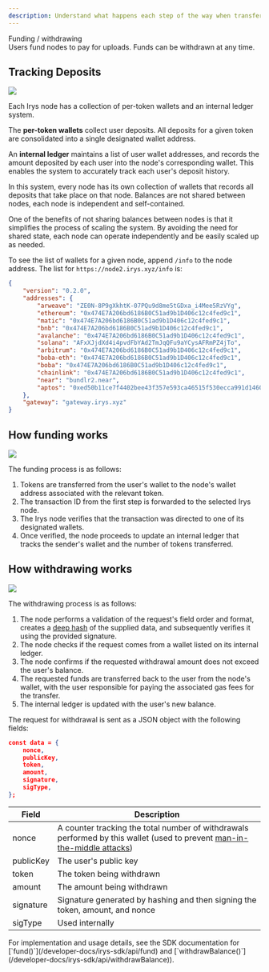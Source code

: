 ```yaml
---
description: Understand what happens each step of the way when transferring tokens to or from a node.
---
```



<div className="flex flex-col mt-5">
	<div className="flex items-end">
		<div className="">
			<Heading level={1}>Funding / withdrawing</Heading>
		</div>
	</div>
</div>
Users fund nodes to pay for uploads. Funds can be withdrawn at any time.

## Tracking Deposits

<img className="border border-[#FEF4EE] rounded mt-5 w-5/6" src="/img/learn/irys-tracking-deposits.png" />

Each Irys node has a collection of per-token wallets and an internal ledger system.

The **per-token wallets** collect user deposits. All deposits for a given token are consolidated into a single designated wallet address.

An **internal ledger** maintains a list of user wallet addresses, and records the amount deposited by each user into the node's corresponding wallet. This enables the system to accurately track each user's deposit history.

In this system, every node has its own collection of wallets that records all deposits that take place on that node. Balances are not shared between nodes, each node is independent and self-contained.

One of the benefits of not sharing balances between nodes is that it simplifies the process of scaling the system. By avoiding the need for shared state, each node can operate independently and be easily scaled up as needed.

To see the list of wallets for a given node, append `/info` to the node address. The list for `https://node2.irys.xyz/info` is:

```json
{
	"version": "0.2.0",
	"addresses": {
		"arweave": "ZE0N-8P9gXkhtK-07PQu9d8me5tGDxa_i4Mee5RzVYg",
		"ethereum": "0x474E7A206bd6186B0C51ad9b1D406c12c4fed9c1",
		"matic": "0x474E7A206bd6186B0C51ad9b1D406c12c4fed9c1",
		"bnb": "0x474E7A206bd6186B0C51ad9b1D406c12c4fed9c1",
		"avalanche": "0x474E7A206bd6186B0C51ad9b1D406c12c4fed9c1",
		"solana": "AFxXJjdXd4i4pvdFbYAd2TmJqQFu9aYCysAFRmPZ4jTo",
		"arbitrum": "0x474E7A206bd6186B0C51ad9b1D406c12c4fed9c1",
		"boba-eth": "0x474E7A206bd6186B0C51ad9b1D406c12c4fed9c1",
		"boba": "0x474E7A206bd6186B0C51ad9b1D406c12c4fed9c1",
		"chainlink": "0x474E7A206bd6186B0C51ad9b1D406c12c4fed9c1",
		"near": "bundlr2.near",
		"aptos": "0xed50b11ce7f4402bee43f357e593ca46515f530ecca991d1460dc0557617d033"
	},
	"gateway": "gateway.irys.xyz"
}
```

## How funding works

<img className="border border-[#FEF4EE] rounded mt-5 w-5/6" src="/img/learn/irys-funding.png" />

The funding process is as follows:

1. Tokens are transferred from the user's wallet to the node's wallet address associated with the relevant token.
2. The transaction ID from the first step is forwarded to the selected Irys node.
3. The Irys node verifies that the transaction was directed to one of its designated wallets.
4. Once verified, the node proceeds to update an internal ledger that tracks the sender's wallet and the number of tokens transferred.

## How withdrawing works

<img className="border border-[#FEF4EE] rounded mt-5 w-5/6" src="/img/learn/irys-withdrawing.png" />

The withdrawing process is as follows:

1. The node performs a validation of the request's field order and format, creates a [deep hash](/terminology#deep-hash) of the supplied data, and subsequently verifies it using the provided signature.
2. The node checks if the request comes from a wallet listed on its internal ledger.
3. The node confirms if the requested withdrawal amount does not exceed the user's balance.
4. The requested funds are transferred back to the user from the node's wallet, with the user responsible for paying the associated gas fees for the transfer.
5. The internal ledger is updated with the user's new balance.

The request for withdrawal is sent as a JSON object with the following fields:

```json
const data = {
	nonce,
	publicKey,
	token,
	amount,
	signature,
	sigType,
};
```

| Field     | Description                                                                                                                                                                       |
| --------- | --------------------------------------------------------------------------------------------------------------------------------------------------------------------------------- |
| nonce     | A counter tracking the total number of withdrawals performed by this wallet (used to prevent [man-in-the-middle attacks](https://en.wikipedia.org/wiki/Man-in-the-middle_attack)) |
| publicKey | The user's public key                                                                                                                                                             |
| token     | The token being withdrawn                                                                                                                                                         |
| amount    | The amount being withdrawn                                                                                                                                                        |
| signature | Signature generated by hashing and then signing the token, amount, and nonce                                                                                                      |
| sigType   | Used internally                                                                                                                                                                   |

<Callout type="info" emoji="ℹ️">
	For implementation and usage details, see the SDK documentation for [`fund()`](/developer-docs/irys-sdk/api/fund)
	and [`withdrawBalance()`](/developer-docs/irys-sdk/api/withdrawBalance)).
</Callout>
